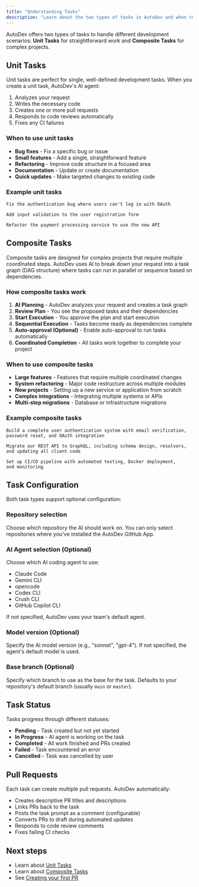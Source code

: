 ```yaml
---
title: "Understanding Tasks"
description: "Learn about the two types of tasks in AutoDev and when to use each"
---
```


AutoDev offers two types of tasks to handle different development scenarios: **Unit Tasks** for straightforward work and **Composite Tasks** for complex projects.

## Unit Tasks

Unit tasks are perfect for single, well-defined development tasks. When you create a unit task, AutoDev's AI agent:

1. Analyzes your request
2. Writes the necessary code
3. Creates one or more pull requests
4. Responds to code reviews automatically
5. Fixes any CI failures

### When to use unit tasks

- **Bug fixes** - Fix a specific bug or issue
- **Small features** - Add a single, straightforward feature
- **Refactoring** - Improve code structure in a focused area
- **Documentation** - Update or create documentation
- **Quick updates** - Make targeted changes to existing code

### Example unit tasks

```
Fix the authentication bug where users can't log in with OAuth
```

```
Add input validation to the user registration form
```

```
Refactor the payment processing service to use the new API
```

## Composite Tasks

Composite tasks are designed for complex projects that require multiple coordinated steps. AutoDev uses AI to break down your request into a task graph (DAG structure) where tasks can run in parallel or sequence based on dependencies.

### How composite tasks work

1. **AI Planning** - AutoDev analyzes your request and creates a task graph
2. **Review Plan** - You see the proposed tasks and their dependencies
3. **Start Execution** - You approve the plan and start execution
4. **Sequential Execution** - Tasks become ready as dependencies complete
5. **Auto-approval (Optional)** - Enable auto-approval to run tasks automatically
6. **Coordinated Completion** - All tasks work together to complete your project

### When to use composite tasks

- **Large features** - Features that require multiple coordinated changes
- **System refactoring** - Major code restructure across multiple modules
- **New projects** - Setting up a new service or application from scratch
- **Complex integrations** - Integrating multiple systems or APIs
- **Multi-step migrations** - Database or infrastructure migrations

### Example composite tasks

```
Build a complete user authentication system with email verification,
password reset, and OAuth integration
```

```
Migrate our REST API to GraphQL, including schema design, resolvers,
and updating all client code
```

```
Set up CI/CD pipeline with automated testing, Docker deployment,
and monitoring
```

## Task Configuration

Both task types support optional configuration:

### Repository selection
Choose which repository the AI should work on. You can only select repositories where you've installed the AutoDev GitHub App.

### AI Agent selection (Optional)
Choose which AI coding agent to use:
- Claude Code
- Gemini CLI
- opencode
- Codex CLI
- Crush CLI
- GitHub Copilot CLI

If not specified, AutoDev uses your team's default agent.

### Model version (Optional)
Specify the AI model version (e.g., "sonnet", "gpt-4"). If not specified, the agent's default model is used.

### Base branch (Optional)
Specify which branch to use as the base for the task. Defaults to your repository's default branch (usually `main` or `master`).

## Task Status

Tasks progress through different statuses:

- **Pending** - Task created but not yet started
- **In Progress** - AI agent is working on the task
- **Completed** - All work finished and PRs created
- **Failed** - Task encountered an error
- **Cancelled** - Task was cancelled by user

## Pull Requests

Each task can create multiple pull requests. AutoDev automatically:

- Creates descriptive PR titles and descriptions
- Links PRs back to the task
- Posts the task prompt as a comment (configurable)
- Converts PRs to draft during automated updates
- Responds to code review comments
- Fixes failing CI checks

## Next steps

- Learn about [Unit Tasks](/autodev/tasks/unit/index)
- Learn about [Composite Tasks](/autodev/tasks/composite/index)
- See [Creating your first PR](/autodev/getting-started/first-pr)
